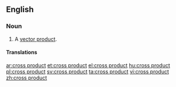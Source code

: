 ==English==

===Noun===
{{en-noun|head=[[cross]] [[product]]}}

# {{context|vector|lang=en}} A [[vector product]].

====Translations====
{{trans-see|vector product}}

[[ar:cross product]]
[[et:cross product]]
[[el:cross product]]
[[hu:cross product]]
[[pl:cross product]]
[[sv:cross product]]
[[ta:cross product]]
[[vi:cross product]]
[[zh:cross product]]